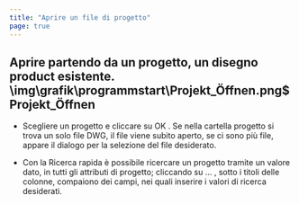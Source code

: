 ```yaml
---
title: "Aprire un file di progetto"
page: true
---
```

## Aprire partendo da un progetto, un disegno  <Placeholder>product</Placeholder> esistente.<Image>\img\grafik\programmstart\Projekt_Öffnen.png$Projekt_Öffnen</Image>


- Scegliere un progetto e cliccare su <Border>OK</Border> . Se nella cartella progetto si trova un solo file DWG, il file viene subito aperto, se ci sono pi&#249; file, appare il dialogo per la selezione del file desiderato.

- Con la <Italic> Ricerca rapida </Italic>  &#232; possibile ricercare un progetto tramite un valore dato, in tutti gli attributi di progetto; cliccando su <Border>...</Border> , sotto i titoli delle colonne, compaiono dei campi, nei quali inserire i valori di ricerca desiderati.



